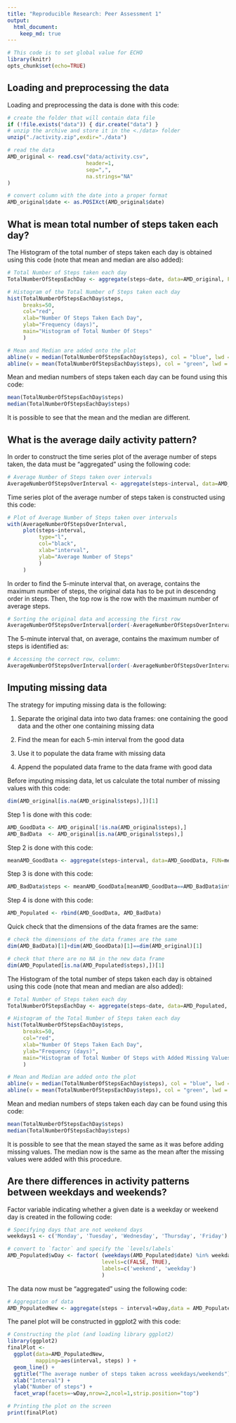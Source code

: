 ```yaml
---
title: "Reproducible Research: Peer Assessment 1"
output: 
  html_document:
    keep_md: true
---
```



```r
# This code is to set global value for ECHO
library(knitr)
opts_chunk$set(echo=TRUE)
```


## Loading and preprocessing the data

Loading and preprocessing the data is done with this code:

```r
# create the folder that will contain data file
if (!file.exists("data")) { dir.create("data") }
# unzip the archive and store it in the <./data> folder
unzip("./activity.zip",exdir="./data")

# read the data
AMD_original <- read.csv("data/activity.csv",
                         header=1,
                         sep=",",
                         na.strings="NA"
)

# convert column with the date into a proper format
AMD_original$date <- as.POSIXct(AMD_original$date)
```

## What is mean total number of steps taken each day?

The Histogram of the total number of steps taken each day is obtained using this code (note that mean and median are also added):

```r
# Total Number of Steps taken each day
TotalNumberOfStepsEachDay <- aggregate(steps~date, data=AMD_original, FUN=sum, na.rm=TRUE)

# Histogram of the Total Number of Steps taken each day
hist(TotalNumberOfStepsEachDay$steps,
     breaks=50,
     col="red", 
     xlab="Number Of Steps Taken Each Day", 
     ylab="Frequency (days)", 
     main="Histogram of Total Number Of Steps"
     )

# Mean and Median are added onto the plot
abline(v = median(TotalNumberOfStepsEachDay$steps), col = "blue", lwd = 1)
abline(v = mean(TotalNumberOfStepsEachDay$steps), col = "green", lwd = 1)
```

Mean and median numbers of steps taken each day can be found using this code:

```r
mean(TotalNumberOfStepsEachDay$steps)
median(TotalNumberOfStepsEachDay$steps)
```

It is possible to see that the mean and the median are different.


## What is the average daily activity pattern?

In order to construct the time series plot of the average number of steps taken, the data must be "aggregated" using the following code:

```r
# Average Number of Steps taken over intervals
AverageNumberOfStepsOverInterval <- aggregate(steps~interval, data=AMD_original, FUN=mean, na.rm=TRUE)
```

Time series plot of the average number of steps taken is constructed using this code:

```r
# Plot of Average Number of Steps taken over intervals
with(AverageNumberOfStepsOverInterval,
     plot(steps~interval, 
          type="l",
          col="black", 
          xlab="interval", 
          ylab="Average Number of Steps"
          )
     )
```

In order to find the 5-minute interval that, on average, contains the maximum number of steps, the original data has to be put in descendng order in steps. Then, the top row is the row with the maximum number of average steps. 

```r
# Sorting the original data and accessing the first row
AverageNumberOfStepsOverInterval[order(-AverageNumberOfStepsOverInterval$steps),][1,]
```

The 5-minute interval that, on average, contains the maximum number of steps is identified as:

```r
# Accessing the correct row, column:
AverageNumberOfStepsOverInterval[order(-AverageNumberOfStepsOverInterval$steps),]$interval[1]
```


## Imputing missing data

The strategy for imputing missing data is the following:

1. Separate the original data into two data frames: one containing the good data and the other one containing missing data

2. Find the mean for each 5-min interval from the good data

3. Use it to populate the data frame with missing data

4. Append the populated data frame to the data frame with good data

Before imputing missing data, let us calculate the total number of missing values with this code:
```r
dim(AMD_original[is.na(AMD_original$steps),])[1]
```

Step 1 is done with this code:
```r
AMD_GoodData <- AMD_original[!is.na(AMD_original$steps),]
AMD_BadData  <- AMD_original[is.na(AMD_original$steps),]
```

Step 2 is done with this code:
```r
meanAMD_GoodData <- aggregate(steps~interval, data=AMD_GoodData, FUN=mean)
```

Step 3 is done with this code:
```r
AMD_BadData$steps <- meanAMD_GoodData[meanAMD_GoodData==AMD_BadData$interval,2]
```

Step 4 is done with this code:
```r
AMD_Populated <- rbind(AMD_GoodData, AMD_BadData)
```

Quick check that the dimensions of the data frames are the same:
```r
# check the dimensions of the data frames are the same
dim(AMD_BadData)[1]+dim(AMD_GoodData)[1]==dim(AMD_original)[1]

# check that there are no NA in the new data frame
dim(AMD_Populated[is.na(AMD_Populated$steps),])[1]
```


The Histogram of the total number of steps taken each day is obtained using this code (note that mean and median are also added):

```r
# Total Number of Steps taken each day
TotalNumberOfStepsEachDay <- aggregate(steps~date, data=AMD_Populated, FUN=sum)

# Histogram of the Total Number of Steps taken each day
hist(TotalNumberOfStepsEachDay$steps,
     breaks=50,
     col="red", 
     xlab="Number Of Steps Taken Each Day", 
     ylab="Frequency (days)", 
     main="Histogram of Total Number Of Steps with Added Missing Values"
     )

# Mean and Median are added onto the plot
abline(v = median(TotalNumberOfStepsEachDay$steps), col = "blue", lwd = 1)
abline(v = mean(TotalNumberOfStepsEachDay$steps), col = "green", lwd = 1)
```

Mean and median numbers of steps taken each day can be found using this code:

```r
mean(TotalNumberOfStepsEachDay$steps)
median(TotalNumberOfStepsEachDay$steps)
```

It is possible to see that the mean stayed the same as it was before adding missing values. The median now is the same as the mean after the missing values were added with this procedure.


## Are there differences in activity patterns between weekdays and weekends?

Factor variable indicating whether a given date is a weekday or weekend day is created in the following code:

```r
# Specifying days that are not weekend days
weekdays1 <- c('Monday', 'Tuesday', 'Wednesday', 'Thursday', 'Friday')

# convert to `factor` and specify the `levels/labels`
AMD_Populated$wDay <- factor( (weekdays(AMD_Populated$date) %in% weekdays1),
                              levels=c(FALSE, TRUE),
                              labels=c('weekend', 'weekday')
                              )
```

The data now must be "aggregated" using the following code:

```r
# Aggregation of data
AMD_PopulatedNew <- aggregate(steps ~ interval+wDay,data = AMD_Populated,FUN = mean)
```

The panel plot will be constructed in ggplot2 with this code:

```r
# Constructing the plot (and loading library ggplot2)
library(ggplot2)
finalPlot <-
  ggplot(data=AMD_PopulatedNew,
         mapping=aes(interval, steps) ) +
  geom_line() +
  ggtitle("The average number of steps taken across weekdays/weekends") +
  xlab("Interval") +
  ylab("Number of steps") +
  facet_wrap(facets=~wDay,nrow=2,ncol=1,strip.position="top")

# Printing the plot on the screen
print(finalPlot)
```
